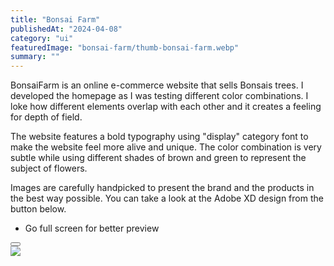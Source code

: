 ---
title: "Bonsai Farm"
publishedAt: "2024-04-08"
category: "ui"
featuredImage: "bonsai-farm/thumb-bonsai-farm.webp"
summary: ""
---

BonsaiFarm is an online e-commerce website that sells Bonsais trees. I developed the homepage as I was testing different color combinations. I loke how different elements overlap with each other and it creates a feeling for depth of field.

The website features a bold typography using "display" category font to make the website feel more alive and unique. The color combination is very subtle while using different shades of brown and green to represent the subject of flowers.

Images are carefully handpicked to present the brand and the products in the best way possible. You can take a look at the Adobe XD design from the button below.

- Go full screen for better preview

<div>
  <Button
    href="https://xd.adobe.com/view/ed599d0a-ebfc-4387-b45b-3ada06595d59-b80a/"
    title="View design"
    className="mt-4 mb-12"
  />
</div>

<div className="flex flex-col gap-y-8">
  <Image
    src="/projects/bonsai-farm/screenshot-1.png"
    width={1440}
    height={1000}
  />

</div>
